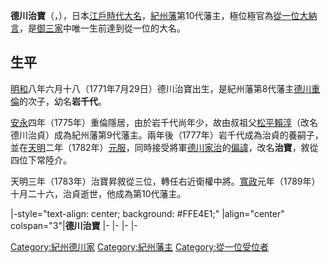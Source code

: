 {{Infobox officeholder
| name               = 德川治寶
| image              = Tokugawa Harutomi.jpg
| caption            = 

| office            =  [[紀州藩|紀州藩]]藩主
| term_start        = 1789年
| term_end          = 1824年
|predecessor        = [[德川治貞|德川治貞]]
| successor         = [[德川齊順|德川齊順]]

| birth_name         = 	
| birth_date         = {{birth date|1771|7|29}}<br>（[[明和_(年號)|明和]]八年六月十八）
| birth_place        = 
| death_date         = {{death date and age|1853|1|16|1771|7|29}}<br>（[[嘉永|嘉永]]五年十二月初七）
| death_place        = 
| module             = {{日本武士|child=yes
|時代=[[江戶時代|江戶時代]]後期
|改名=岩千代（[[幼名|幼名]]）→治寶
|別名=數寄の殿様（俗稱）
|戒名=舜恭院殿一品前亞相大光正受源恭公
|墓所={{link-ja|長保寺|長保寺}}
|朝廷官位=[[從四位|從四位下]][[常陸國|常陸介]]、[[從三位|從三位]][[近衛府|右近衛權中將]]、[[參議|參議]]、[[中納言|権中納言]]、[[從二位|從二位]][[大納言|權大納言]]、[[正二位|正二位]]、[[從一位|從一位]][[大納言|大納言]]
|主君=[[德川家齊|德川家齊]]
|藩=[[紀州藩|紀州藩]]主
|氏族=[[紀州德川家|紀州德川家]]
|父=[[德川重倫|德川重倫]]
|母=[[澄清院|澄清院]]
|養父=''[[德川治貞|德川治貞]]''
|兄=彌之助
|正室=[[重姬|重姬]]（將軍[[德川家治|德川家治]]養女、[[德川宗武|德川宗武]]女）
|女={{link-ja|信恭院|信恭院|鍇姬}}（初為德川虎千代正室、後為{{link-ja|伊達齊宗|伊達斉宗}}正室）、喬姬、某、佶姬、{{link-ja|鶴樹院|鶴樹院}}（[[德川齊順|德川齊順]]正室）、鎗姬、富姬、万須姬
|養子= {{link-ja|德川虎千代|徳川虎千代|虎千代}}''、'''''齊順'''''
 }}
}}
'''德川治寶'''（{{jpn|j=徳川 治宝|kana=とくがわ はるとみ|rm=Tokugawa Harutomi|kyu=德川 治寶}}，{{bd|1771年|7月29日|1853年|1月16日}}），日本[[江戶時代|江戶時代]][[大名_(稱謂)|大名]]，[[紀州藩|紀州藩]]第10代藩主，極位極官為[[從一位|從一位]][[大納言|大納言]]，是[[御三家|御三家]]中唯一生前達到從一位的大名。

==生平==
[[明和_(年號)|明和]]八年六月十八（1771年7月29日）德川治寶出生，是紀州藩第8代藩主[[德川重倫|德川重倫]]的次子，幼名'''岩千代'''。

[[安永_(年號)|安永]]四年（1775年）重倫隱居，由於岩千代尚年少，故由叔祖父[[德川治貞|松平賴淳]]（改名德川治貞）成為紀州藩第9代藩主。兩年後（1777年）岩千代成為治貞的養嗣子，並在[[天明_(日本)|天明]]二年（1782年）[[元服|元服]]，同時接受將軍[[德川家治|德川家治]]的[[偏諱|偏諱]]，改名'''治寶'''，敘從四位下常陸介。

天明三年（1783年）治寶昇敘從三位，轉任右近衛權中將。[[寬政|寬政]]元年（1789年）十月二十六，治貞逝世，他成為第10代藩主。

{{start box}}
|-style="text-align: center; background: #FFE4E1;"
|align="center" colspan="3"|'''德川治寶'''
{{s-reg|other}}
|-
{{s-before|[[德川治貞|德川治貞]]}}
{{s-title|[[紀州德川家|紀州德川家]]當主|1789年－1824年}}
{{s-after|[[德川齊順|德川齊順]]}}
|-
{{s-off}}
|-
{{s-before|德川治貞}}
{{s-title|[[紀州藩|紀州藩]]藩主|1789年－1824年}}
{{s-after|德川齊順}}
|-
{{end box}}
{{紀州藩主}}
{{紀州德川家}}
{{Normdaten}}

[[Category:紀州德川家|Category:紀州德川家]]
[[Category:紀州藩主|Category:紀州藩主]]
[[Category:從一位受位者|Category:從一位受位者]]